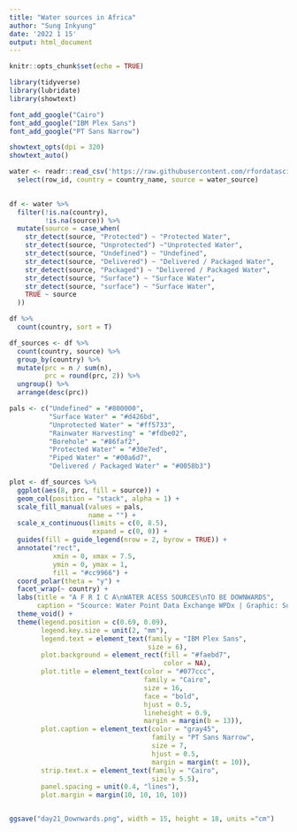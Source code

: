 ```yaml
---
title: "Water sources in Africa"
author: "Sung Inkyung"
date: '2022 1 15'
output: html_document
---
```


```r
knitr::opts_chunk$set(echo = TRUE)
```

```r
library(tidyverse)
library(lubridate)
library(showtext)

font_add_google("Cairo")
font_add_google("IBM Plex Sans")
font_add_google("PT Sans Narrow")

showtext_opts(dpi = 320)
showtext_auto()
```


```r
water <- readr::read_csv('https://raw.githubusercontent.com/rfordatascience/tidytuesday/master/data/2021/2021-05-04/water.csv') %>% 
  select(row_id, country = country_name, source = water_source)
  
```


```r
df <- water %>% 
  filter(!is.na(country),
         !is.na(source)) %>% 
  mutate(source = case_when(
    str_detect(source, "Protected") ~ "Protected Water",
    str_detect(source, "Unprotected") ~"Unprotected Water",
    str_detect(source, "Undefined") ~ "Undefined",
    str_detect(source, "Delivered") ~ "Delivered / Packaged Water",
    str_detect(source, "Packaged") ~ "Delivered / Packaged Water",
    str_detect(source, "Surface") ~ "Surface Water",
    str_detect(source, "surface") ~ "Surface Water",
    TRUE ~ source
  )) 

df %>% 
  count(country, sort = T)

df_sources <- df %>% 
  count(country, source) %>% 
  group_by(country) %>% 
  mutate(prc = n / sum(n),
         prc = round(prc, 2)) %>% 
  ungroup() %>% 
  arrange(desc(prc)) 

```

```r
pals <- c("Undefined" = "#800000",
          "Surface Water" = "#d426bd",
          "Unprotected Water" = "#ff5733",
          "Rainwater Harvesting" = "#fdbe02",
          "Borehole" = "#86faf2", 
          "Protected Water" = "#30e7ed",
          "Piped Water" = "#00a6d7",
          "Delivered / Packaged Water" = "#0058b3")
```


```r
plot <- df_sources %>% 
  ggplot(aes(8, prc, fill = source)) +
  geom_col(position = "stack", alpha = 1) +
  scale_fill_manual(values = pals,
                    name = "") +
  scale_x_continuous(limits = c(0, 8.5),
                     expand = c(0, 0)) +
  guides(fill = guide_legend(nrow = 2, byrow = TRUE)) +
  annotate("rect",
           xmin = 0, xmax = 7.5, 
           ymin = 0, ymax = 1, 
           fill = "#cc9966") +
  coord_polar(theta = "y") +
  facet_wrap(~ country) +
  labs(title = "A F R I C A\nWATER ACESS SOURCES\nTO BE DOWNWARDS",
       caption = "Scource: Water Point Data Exchange WPDx | Graphic: Sung Inkyung") +
  theme_void() +
  theme(legend.position = c(0.69, 0.09),
        legend.key.size = unit(2, "mm"),
        legend.text = element_text(family = "IBM Plex Sans",
                                   size = 6),
        plot.background = element_rect(fill = "#faebd7",
                                       color = NA),
        plot.title = element_text(color = "#077ccc",
                                  family = "Cairo",
                                  size = 16,
                                  face = "bold",
                                  hjust = 0.5, 
                                  lineheight = 0.9,
                                  margin = margin(b = 13)),
        plot.caption = element_text(color = "gray45",
                                    family = "PT Sans Narrow",
                                    size = 7, 
                                    hjust = 0.5, 
                                    margin = margin(t = 10)),
        strip.text.x = element_text(family = "Cairo",
                                    size = 5.5),
        panel.spacing = unit(0.4, "lines"),
        plot.margin = margin(10, 10, 10, 10))


ggsave("day21_Downwards.png", width = 15, height = 18, units ="cm")
```
